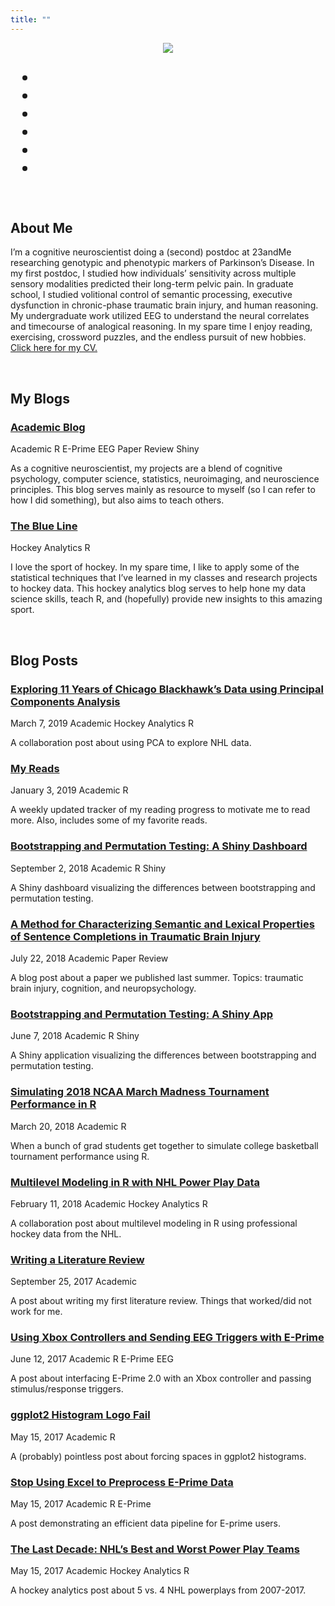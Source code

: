 ```yaml
---
title: ""
---
```


<!-- profile picture -->

<div style="text-align: center;">
  <img src="images/matt-casual-1080-1080.jpeg" class="prof-pic">
</div>

<!-- social icons bar START-->

::: {.social-icons style="font-size: 1.5rem;"}
<ul>

<li><a href="mailto:mkmiecik14@gmail.com"><i class="fas fa-envelope fa-fw faa-horizontal animated-hover" aria-hidden="true" style="color:#2C3E50"></i></a></li>

<li><a href="https://twitter.com/mattkmiecik14"><i class="fab fa-twitter fa-fw faa-horizontal animated-hover" aria-hidden="true" style="color:#2C3E50"></i></a></li>

<li><a href="https://www.linkedin.com/in/matthew-kmiecik-776603b0/"><i class="fab fa-linkedin-in fa-fw faa-horizontal animated-hover" aria-hidden="true" style="color:#2C3E50"></i></a></li>

<li><a href="https://github.com/mkmiecik14"><i class="fab fa-github fa-fw faa-horizontal animated-hover" aria-hidden="true" style="color:#2C3E50"></i></a></li>

<li><a href="https://scholar.google.com/citations?user=44bK4o8AAAAJ&hl=en&oi=ao"><i class="ai ai-google-scholar fa-fw ai-3x faa-horizontal animated-hover" aria-hidden="true" style="color:#2C3E50"></i></a></li>

<li><a href="https://www.researchgate.net/profile/Matthew_Kmiecik"><i class="ai ai-researchgate fa-fw ai-3x faa-horizontal animated-hover" aria-hidden="true" style="color:#2C3E50"></i></a></li>

</ul>
:::

<!-- social icons bar END-->

<br>

<h2><i class="fas fa-user-circle" aria-hidden="true"></i> About Me</h2>

I'm a cognitive neuroscientist doing a (second) postdoc at 23andMe researching genotypic and phenotypic markers of Parkinson's Disease. In my first postdoc, I studied how individuals' sensitivity across multiple sensory modalities predicted their long-term pelvic pain. In graduate school, I studied volitional control of semantic processing, executive dysfunction in chronic-phase traumatic brain injury, and human
reasoning. My undergraduate work utilized EEG to understand the neural correlates and timecourse of analogical reasoning. In my spare time I enjoy reading, exercising, crossword puzzles, and the endless pursuit of new hobbies. [Click here for my
CV.](https://mattkmiecik.com/cv.html)

<br>

<!-- MY BLOGS -->

<h2><span class="far fa-paper-plane" aria-hidden="true"></span> My Blogs</h2> 

<h3><span class="far fa-newspaper" aria-hidden="true"></span><a href="academicblog.html"> Academic Blog</a></h3>

<span class="badge rounded-pill bg-primary">Academic</span>
<span class="badge rounded-pill bg-secondary">R</span>
<span class="badge rounded-pill bg-success">E-Prime</span>
<span class="badge rounded-pill bg-danger">EEG</span>
<span class="badge rounded-pill bg-warning">Paper Review</span>
<span class="badge rounded-pill bg-light">Shiny</span>


As a cognitive neuroscientist, my projects are a blend of cognitive psychology, computer science, statistics, neuroimaging, and neuroscience principles. This blog serves mainly as resource to myself (so I can refer to how I did something), but also aims to teach others.

<h3><span class="far fa-newspaper" aria-hidden="true"></span><a href="theblueline.html"> The Blue Line</a></h3> 

<span class="badge rounded-pill bg-info">Hockey Analytics</span>
<span class="badge rounded-pill bg-secondary">R</span>

I love the sport of hockey. In my spare time, I like to apply some of the statistical techniques that I've learned in my classes and research projects to hockey data. This hockey analytics blog serves to help hone my data science skills, teach R, and (hopefully) provide new insights to this amazing sport.

<br>

<!-- Blog Posts -->

<h2><span class="far fa-file-alt" aria-hidden="true"></span> Blog Posts</h2> 

<!-- Blackhawks PCA -->

<h3><span class="far fa-sticky-note" aria-hidden="true"></span><a href="https://mattkmiecik.com/post-Exploring-11-Years-of-Chicago-Blackhawks-Data-using-Principal-Components-Analysis.html" class="postLink"> Exploring 11 Years of Chicago Blackhawk’s Data using Principal Components Analysis</a></h3>

<span class="far fa-clock"></span> March 7, 2019
<span class="badge rounded-pill bg-primary">Academic</span>
<span class="badge rounded-pill bg-info">Hockey Analytics</span>
<span class="badge rounded-pill bg-secondary">R</span>

A collaboration post about using PCA to explore NHL data.

<!-- My Reads -->

<h3><span class="far fa-sticky-note" aria-hidden="true"></span><a href="https://mattkmiecik.com/post-My-Reads.html" class="postLink"> My Reads</a></h3>

<span class="far fa-clock"></span> January 3, 2019
<span class="badge rounded-pill bg-primary">Academic</span>
<span class="badge rounded-pill bg-secondary">R</span>

A weekly updated tracker of my reading progress to motivate me to read more. Also, includes some of my favorite reads.

<!-- Boot Perm Shiny Dashboard -->

<h3><span class="far fa-sticky-note" aria-hidden="true"></span><a href="https://mattkmiecik.shinyapps.io/boot-perm-dash/" class="postLink"> Bootstrapping and Permutation Testing: A Shiny Dashboard</a></h3>

<span class="far fa-clock"></span> September 2, 2018
<span class="badge rounded-pill bg-primary">Academic</span>
<span class="badge rounded-pill bg-secondary">R</span>
<span class="badge rounded-pill bg-light">Shiny</span>

A Shiny dashboard visualizing the differences between bootstrapping and permutation testing.

<!-- A Method for Characterizing Semantic and Lexical... post -->

<h3><span class="far fa-sticky-note" aria-hidden="true"></span><a href="https://mattkmiecik.com/post-A-Method-for-Characterizing-Semantic-and-Lexical-Properties-of-Sentence-Completions-in-Traumatic-Brain-Injury.html" class="postLink"> A Method for Characterizing Semantic and Lexical Properties of Sentence Completions in Traumatic Brain Injury</a></h3>

<span class="far fa-clock"></span> July 22, 2018
<span class="badge rounded-pill bg-primary">Academic</span>
<span class="badge rounded-pill bg-warning">Paper Review</span>

A blog post about a paper we published last summer. Topics: traumatic brain injury, cognition, and neuropsychology.

<!-- Boot Perm Shiny App -->

<h3><span class="far fa-sticky-note" aria-hidden="true"></span><a href="https://mattkmiecik.com/post-Bootstrapping-and-Permutation-Testing-Shiny-App.html" class="postLink"> Bootstrapping and Permutation Testing: A Shiny App</a></h3>

<span class="far fa-clock"></span> June 7, 2018
<span class="badge rounded-pill bg-primary">Academic</span>
<span class="badge rounded-pill bg-secondary">R</span>
<span class="badge rounded-pill bg-light">Shiny</span>

A Shiny application visualizing the differences between bootstrapping and permutation testing.

<!-- 2018 March Madness -->

<h3><span class="far fa-sticky-note" aria-hidden="true"></span><a href="post-Simulating-2018-NCAA-March-Madness-Tournament-Performance-in-R.html" class="postLink"> Simulating 2018 NCAA March Madness Tournament Performance in R</a></h3>

<span class="far fa-clock"></span> March 20, 2018
<span class="badge rounded-pill bg-primary">Academic</span>
<span class="badge rounded-pill bg-secondary">R</span>

When a bunch of grad students get together to simulate college basketball tournament performance using R.

<!-- Multi-level Model NHL -->

<h3><span class="far fa-sticky-note" aria-hidden="true"></span><a href="post-Multilevel-Modeling-in-R-with-NHL-Power-Play-Data.html" class="postLink"> Multilevel Modeling in R with NHL Power Play Data</a></h3>

<span class="far fa-clock"></span> February 11, 2018
<span class="badge rounded-pill bg-primary">Academic</span>
<span class="badge rounded-pill bg-info">Hockey Analytics</span>
<span class="badge rounded-pill bg-secondary">R</span>

A collaboration post about multilevel modeling in R using professional hockey data from the NHL.

<!-- Lit Review -->

<h3><span class="far fa-sticky-note" aria-hidden="true"></span><a href="post-Writing-a-Literature-Review.html" class="postLink"> Writing a Literature Review</a></h3>

<span class="far fa-clock"></span> September 25, 2017
<span class="badge rounded-pill bg-primary">Academic</span>

A post about writing my first literature review. Things that worked/did not work for me.

<!-- Xbox Controllers and Eprime -->

<h3><span class="far fa-sticky-note" aria-hidden="true"></span><a href="post-Using-Xbox-Controllers-and-Sending-EEG-Triggers-with-E-Prime.html" class="postLink">Using Xbox Controllers and Sending EEG Triggers with E-Prime</a></h3>

<span class="far fa-clock"></span> June 12, 2017
<span class="badge rounded-pill bg-primary">Academic</span>
<span class="badge rounded-pill bg-secondary">R</span>
<span class="badge rounded-pill bg-success">E-Prime</span>
<span class="badge rounded-pill bg-danger">EEG</span>

A post about interfacing E-Prime 2.0 with an Xbox controller and passing stimulus/response triggers.

<!-- ggplot2 histogram logo fail -->

<h3><span class="far fa-sticky-note" aria-hidden="true"></span><a href="post-ggplot2-Histogram-Logo-Fail.html" class="postLink"> ggplot2 Histogram Logo Fail</a></h3>

<span class="far fa-clock"></span> May 15, 2017
<span class="badge rounded-pill bg-primary">Academic</span>
<span class="badge rounded-pill bg-secondary">R</span>

A (probably) pointless post about forcing spaces in ggplot2 histograms.

<!-- Stop Using Excel to Preprocess E-Prime Data -->

<h3><span class="far fa-sticky-note" aria-hidden="true"></span><a href="post-Stop-Using-Excel-to-Preprocess-E-Prime-Data.html" class="postLink"> Stop Using Excel to Preprocess E-Prime Data</a></h3>

<span class="far fa-clock"></span> May 15, 2017
<span class="badge rounded-pill bg-primary">Academic</span>
<span class="badge rounded-pill bg-secondary">R</span>
<span class="badge rounded-pill bg-success">E-Prime</span>

A post demonstrating an efficient data pipeline for E-prime users.

<!-- The Last Decade NHLs Best and Worst Power Play Teams -->

<h3><span class="far fa-sticky-note" aria-hidden="true"></span><a href="post-The-Last-Decade-NHLs-Best-and-Worst-Power-Play-Teams.html" class="postLink"> The Last Decade: NHL’s Best and Worst Power Play Teams</a></h3>

<span class="far fa-clock"></span> May 15, 2017
<span class="badge rounded-pill bg-primary">Academic</span>
<span class="badge rounded-pill bg-info">Hockey Analytics</span>
<span class="badge rounded-pill bg-secondary">R</span>

A hockey analytics post about 5 vs. 4 NHL powerplays from 2007-2017.

<!-- disqus comment counter LEAVE HERE AT BOTTOM OF INDEX -->
<script id="dsq-count-scr" src="//mattkmiecik.disqus.com/count.js" async></script>